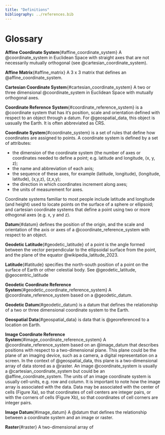 ```yaml
---
title: "Definitions"
bibliography: ../references.bib
---
```


# Glossary

**Affine Coordinate System**{#affine_coordinate_system}  A @coordinate_system in Euclidean Space with straight axes that are not necessarily mutually orthogonal (see @cartesian_coordinate_system).

**Affine Matrix**{#affine_matrix}  A 3 x 3 matrix that defines an @affine_coordinate_system.

**Cartesian Coordinate System**{#cartesian_coordinate_system}  A two or three dimensional @coordinate_system in Euclidean Space with mutually orthogonal axes.

**Coordinate Reference System**{#coordinate_reference_system} is a @coordinate system that has it's position, scale and orientation defined with respect to an object through a datum.  For @geospatial_data, this object is uasually the Earth.  It is often abbreviated as CRS.


**Coordinate System**{#coordinate_system} is a set of rules that define how coordinates are assigned to points.  A coordinate system is defined by a set of attributes:

- the dimension of the coordinate system (the number of axes or coordinates needed to define a point; e.g. latitude and longitude, (x, y, z);  
- the name and abbreviation of each axis;  
- the sequence of these axes, for example (latitude, longitude), (longitude, latitude), (x,y,z), (z,x,y);  
- the direction in which coordinates increment along axes;
- the units of measurement for axes.

Coordinate systems familiar to most people include latitude and longitude (and height) used to locate points on the surface of a sphere or ellipsoid; and cartesian coordinate systems that define a point using two or more othogonal axes (e.g. x, y and z).  


**Datum**{#datum} defines the position of the origin, and the scale and orientation of the axis or axes of a @coordinate_reference_system with respect to an object.


**Geodetic Latitude**{#geodetic_latitude} of a point is the angle
  formed between the vector perpendicular to the ellipsoidal surface
  from the point, and the plane of the equator  @wikipedia_latitude_2023.  


**Latitude**{#latitude} specifies the north-south position of a point on the surface of Earth or other celestial body.  See @geodetic_latitude, @geocentric_latitude


**Geodetic Coordinate Reference System**{#geodetic_coordinate_reference_system} A @coordinate_reference_system based on a @geodetic_datum.


**Geodetic Datum**(#geodetic_datum} is a datum that defines the relationship of a two or three dimensional coordinate system to the Earth.


**Geospatial Data**{#geospatial_data} is data that is @georeferenced to a location on Earth.


**Image Coordinate Reference System**{#image_coordinate_reference_system} A @coordinate_reference_system based on an @image_datum that describes positions with respect to a two-dimensional plane.  This plane could be the plane of an imaging device, such as a camera, a digital representation on a screen.  In the context of @geospatial_data, this plane is a two-dimensional array of data stored as a @raster. An image @coordinate_system is usually a @cartesian_coordinate_system but could be an @affine_coordinate_system.  The units of an image coordinate system is usually cell-units, e.g. row and column.  It is important to note how the image array is associated with the data.  Data may be associated with the center of cells (Figure Xa), so that coordinates of cell centers are integer pairs, or with the corners of cells (Figure Xb), so that coordinates of cell corners are integer pairs.     


**Image Datum**{#image_datum}  A @datum that defines the relationship between a coordinate system and an image or raster.


**Raster**{#raster}  A two-dimensional array of 